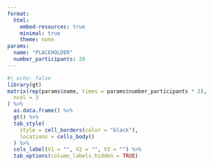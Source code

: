 ```yaml
---
format: 
  html:
    embed-resources: true
    minimal: true
    theme: none 
params:
  name: "PLACEHOLDER"
  number_participants: 20
---
```


```r
#| echo: false
library(gt)
matrix(rep(params$name, times = params$number_participants * 3),
  ncol = 3
) %>%
  as.data.frame() %>%
  gt() %>%
  tab_style(
    style = cell_borders(color = "black"),
    locations = cells_body()
  ) %>%
  cols_label(V1 = "", V2 = "", V3 = "") %>%
  tab_options(column_labels.hidden = TRUE)
```
